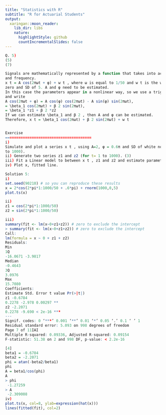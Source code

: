 ```yaml
---
title: "Statistics with R"
subtitle: "R for Actuarial Students"
output:
  xaringan::moon_reader:
    lib_dir: libs
    nature:
      highlightStyle: github
      countIncrementalSlides: false
---
```




```r
Q. 5)
(5)
(7)

Signals are mathematically represented by a function that takes into account the magnitude
and frequency.
x t = A cos(2πωt + φ) + w t , where ω is equal to 1/50 and w t is the white noise with mean
zero and SD of 5. A and φ need to be estimated.
In this case the parameters appear in a nonlinear way, so we use a trigonometric identity
and write
A cos(2πωt + φ) = A cos(φ) cos(2πωt) - A sin(φ) sin(2πωt),
= \beta_1 cos(2πωt) + β 2 sin(2πωt),
= \beta_1 *z1 + β 2 *z2
If we can estimate \beta_1 and β 2 , then A and φ can be estimated.
Therefore, x t = \beta_1 cos(2πωt) + β 2 sin(2πωt) + w t


Exercise
=======================================
i)
Simulate and plot a series x t , using A=2, φ = 0.6π and SD of white noise as 5 (for t= 1
to 1000).
ii) Generate two series z1 and z2 (for t= 1 to 1000). (3)
iii) Fit a Linear model to between x t , z1 and z2 and estimate parameters β1, β2 , A and φ. (7)
iv) Plot x, fitted line.
```


```r



Solution 5:
i)
set.seed(90210) # so you can reproduce these results
x = 2*cos(2*pi*1:1000/50 + .6*pi) + rnorm(1000,0,5)
plot.ts(x)

ii)
z1 = cos(2*pi*1:1000/50)
z2 = sin(2*pi*1:1000/50)

```


```r



iii)
summary(fit <- lm(x~0+z1+z2)) # zero to exclude the intercept
> summary(fit <- lm(x~0+z1+z2)) # zero to exclude the intercept
Call:
lm(formula = x ~ 0 + z1 + z2)
Residuals:
Min
1Q
-16.0671 -3.9817
Median
-0.4643
3Q
3.0976
Max
15.7080
Coefficients:
Estimate Std. Error t value Pr(>|t|)
z1 -0.6784
0.2278 -2.978 0.00297 **
z2 -2.2071
0.2278 -9.690 < 2e-16 ***
---
Signif. codes: 0 ‘***’ 0.001 ‘**’ 0.01 ‘*’ 0.05 ‘.’ 0.1 ‘ ’ 1
Residual standard error: 5.093 on 998 degrees of freedom
Page 7 of 11IAI
Multiple R-squared: 0.09336, Adjusted R-squared: 0.09154
F-statistic: 51.38 on 2 and 998 DF, p-value: < 2.2e-16
```


```r


[4]
beta1 = -0.6784
beta2 = -2.2071
phi = atan(-beta2/beta1)
phi
A = beta1/cos(phi)
A
> phi
 -1.27259
> A
 -2.309008
iv)
plot.ts(x, col=8, ylab=expression(hat(x)))
lines(fitted(fit), col=2)

```
